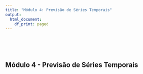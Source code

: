 ```yaml
---
title: "Módulo 4: Previsão de Séries Temporais"
output:
  html_document:
    df_print: paged
---
```


<br>
<br>
<br>


## Módulo 4 - Previsão de Séries Temporais